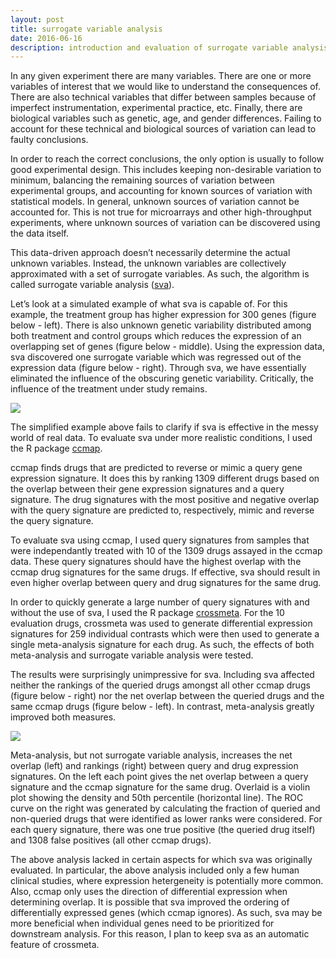```yaml
---
layout: post
title: surrogate variable analysis
date: 2016-06-16
description: introduction and evaluation of surrogate variable analysis
---
```

In any given experiment there are many variables. There are one or more variables
of interest that we would like to understand the consequences of. There are also 
technical variables that differ between samples because of imperfect instrumentation, experimental practice, etc. Finally, there are biological variables such as genetic, age, and gender differences. Failing to account for these technical and biological sources of variation can lead to faulty conclusions.


In order to reach the correct conclusions, the only option is usually to follow
good experimental design. This includes keeping non-desirable variation to minimum,
balancing the remaining sources of variation between experimental groups, and
accounting for known sources of variation with statistical models. In general, 
unknown sources of variation cannot be accounted for. This is not true for microarrays 
and other high-throughput experiments, where unknown sources of variation can be 
discovered using the data itself.

This data-driven approach doesn't necessarily determine the actual unknown 
variables. Instead, the unknown variables are collectively approximated with a 
set of surrogate variables. As such, the algorithm is called surrogate variable 
analysis (<a href="http://journals.plos.org/plosgenetics/article?id=10.1371/journal.pgen.0030161" target="blank">sva</a>).

Let's look at a simulated example of what sva is capable of. For this example, the treatment group has higher expression for 300 genes (figure below - left). There is also unknown genetic variability distributed among both treatment and control groups which reduces the expression of an overlapping set of genes (figure below - middle). Using the expression data, sva discovered one surrogate variable which was regressed out of the expression data (figure below - right). Through sva, we have essentially eliminated the influence of the obscuring genetic variability. Critically, the influence of the treatment under study remains.

<img src="/img/heatmapsv_1000.png" srcset="/img/heatmapsv_1000.png 1000w, /img/heatmapsv_2000.png 2000w, /img/heatmapsv_4000.png 4000w" class="ImageBorder ImageResponsive2">

The simplified example above fails to clarify if sva is effective in the messy
world of real data. To evaluate sva under more realistic conditions, I used the R package <a href="https://github.com/alexvpickering/ccmap" target="blank">ccmap</a>.

ccmap finds drugs that are predicted to reverse or mimic a query gene expression signature. It does this by ranking 1309 different drugs based on the overlap between their gene expression signatures and a query signature. The drug signatures with the most positive and negative overlap with the query signature are predicted to, respectively, mimic and reverse the query signature.

To evaluate sva using ccmap, I used query signatures from samples that were
independantly treated with 10 of the 1309 drugs assayed in the ccmap data. These query signatures should have the highest overlap with the ccmap drug signatures for the same drugs. If effective, sva should result in even higher overlap between query and drug signatures for the same drug.

In order to quickly generate a large number of query signatures with and without
the use of sva, I used the R package <a href="https://github.com/alexvpickering/crossmeta" target="blank">crossmeta</a>. For the 10 evaluation drugs, crossmeta was used to generate differential expression signatures for 259 individual contrasts which were then used to generate a single meta-analysis signature for each drug. As such, the effects of both meta-analysis and surrogate variable analysis were tested.

The results were surprisingly unimpressive for sva. Including sva affected neither the
rankings of the queried drugs amongst all other ccmap drugs (figure below - right) nor the net overlap between the queried drugs and the same ccmap drugs (figure below - left). In contrast, meta-analysis greatly improved both measures.

<img src="/img/sva_2000.png" srcset="/img/sva_2000.png 2000w, /img/sva_4000.png 4000w" class="ImageBorder ImageResponsive2">
<div class="caption"> Meta-analysis, but not surrogate variable analysis, increases the net overlap (left) and rankings (right) between query and drug expression signatures. On the left each point gives the net overlap between a query signature and the ccmap signature for the same drug. Overlaid is a violin plot showing the density and 50th percentile (horizontal line). The ROC curve on the right was generated by calculating the fraction of queried and non-queried drugs that were identified as lower ranks were considered. For each query signature, there was one true positive (the queried drug itself) and 1308 false positives (all other ccmap drugs).
</div>

The above analysis lacked in certain aspects for which sva was originally evaluated. In particular, the above analysis included only a few human clinical studies, where expression hetergeneity is potentially more common. Also, ccmap only uses the direction of differential expression when determining overlap. It is possible that sva improved the ordering of differentially expressed genes (which ccmap ignores). As such, sva may be more beneficial when individual genes need to be prioritized for downstream analysis. For this reason, I plan to keep sva as an automatic feature of crossmeta.